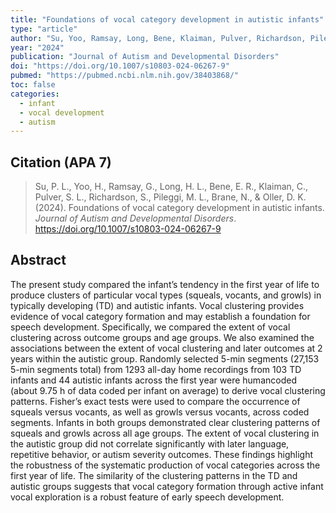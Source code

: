 ```yaml
---
title: "Foundations of vocal category development in autistic infants"
type: "article"
author: "Su, Yoo, Ramsay, Long, Bene, Klaiman, Pulver, Richardson, Pileggi, Brane, & Oller"
year: "2024"
publication: "Journal of Autism and Developmental Disorders"
doi: "https://doi.org/10.1007/s10803-024-06267-9"
pubmed: "https://pubmed.ncbi.nlm.nih.gov/38403868/"
toc: false
categories:
  - infant
  - vocal development
  - autism
---
```


## Citation (APA 7)

> Su, P. L., Yoo, H., Ramsay, G., Long, H. L., Bene, E. R., Klaiman, C., Pulver, S. L., Richardson, S., Pileggi, M. L., Brane, N., & Oller, D. K. (2024). Foundations of vocal category development in autistic infants. *Journal of Autism and Developmental Disorders*. <https://doi.org/10.1007/s10803-024-06267-9>

## Abstract

The present study compared the infant's tendency in the first year of life to produce clusters of particular vocal types (squeals, vocants, and growls) in typically developing (TD) and autistic infants. Vocal clustering provides evidence of vocal category formation and may establish a foundation for speech development. Specifically, we compared the extent of vocal clustering across outcome groups and age groups. We also examined the associations between the extent of vocal clustering and later outcomes at 2 years within the autistic group. Randomly selected 5-min segments (27,153 5-min segments total) from 1293 all-day home recordings from 103 TD infants and 44 autistic infants across the first year were humancoded (about 9.75 h of data coded per infant on average) to derive vocal clustering patterns. Fisher's exact tests were used to compare the occurrence of squeals versus vocants, as well as growls versus vocants, across coded segments. Infants in both groups demonstrated clear clustering patterns of squeals and growls across all age groups. The extent of vocal clustering in the autistic group did not correlate significantly with later language, repetitive behavior, or autism severity outcomes. These findings highlight the robustness of the systematic production of vocal categories across the first year of life. The similarity of the clustering patterns in the TD and autistic groups suggests that vocal category formation through active infant vocal exploration is a robust feature of early speech development.
